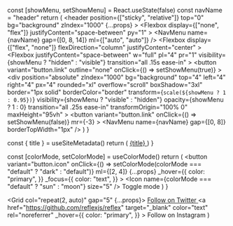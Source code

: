 
  const [showMenu, setShowMenu] = React.useState(false)
  const navName = "header"
  return (
    <header
      position={["sticky", "relative"]}
      top="0"
      bg="background"
      zIndex="1000"
      {...props}
    >
      <Container>
        <Flexbox
          display={["none", "flex"]}
          justifyContent="space-between"
          py="1"
        >
          <Branding />
          <NavMenu name={navName} gap={[0, 8, 14]} ml={["auto", "auto"]} />
          <SocialLinks ml="auto" mr="4" borderRightWidth="1px" pr="4" />
          <ModeToggle ml="0" />
        </Flexbox>
      </Container>
      <Flexbox
        display={["flex", "none"]}
        flexDirection="column"
        justifyContent="center"
      >
        <Flexbox
          justifyContent="space-between"
          w="full"
          pl="4"
          pr="1"
          visibility={showMenu ? "hidden" : "visible"}
          transition="all .15s ease-in"
        >
          <Branding />
          <button
            variant="button.link"
            outline="none"
            onClick={() => setShowMenu(true)}
          >
            <Icon name="menu" size="7" />
          </button>
        </Flexbox>
        <div
          position="absolute"
          zIndex="1000"
          bg="background"
          top="4"
          left="4"
          right="4"
          px="4"
          rounded="xl"
          overflow="scroll"
          boxShadow="3xl"
          border="1px solid"
          borderColor="border"
          transform={`scale(${showMenu ? 1 : 0.95})`}
          visibility={showMenu ? "visible" : "hidden"}
          opacity={showMenu ? 1 : 0}
          transition="all .25s ease-in"
          transformOrigin="100% 0"
          maxHeight="95vh"
        >
          <Flexbox justifyContent="space-between" w="full" py="2" px="0">
            <Branding />
            <button
              variant="button.link"
              onClick={() => setShowMenu(false)}
              mr={-3}
            >
              <Icon name="x" size="6" />
            </button>
          </Flexbox>
          <NavMenu name={navName} gap={[0, 8]} borderTopWidth="1px" />
          <Flexbox py="4" justifyContent="space-between">
            <SocialLinks />
            <ModeToggle ml="auto" />
          </Flexbox>
        </div>
      </Flexbox>
    </header>
  )
}

  const { title } = useSiteMetadata()
  return (
    <a href="/" fontSize="3xl" fontWeight="semibold" color="text">
      {title}
    </a>
  )
}

  const [colorMode, setColorMode] = useColorMode()
  return (
    <button
      variant="button.icon"
      onClick={() => setColorMode(colorMode === "default" ? "dark" : "default")}
      ml={[2, 4]}
      {...props}
      _hover={{
        color: "primary",
      }}
      _focus={{
        color: "text",
      }}
    >
      <Icon name={colorMode === "default" ? "sun" : "moon"} size="5" />
      <VisuallyHidden>Toggle mode</VisuallyHidden>
    </button>
  )
}

  <Grid col="repeat(2, auto)" gap="5" {...props}>
    <a href="https://twitter.com/arshadcn" target="_blank" rel="noreferrer">
      <Icon name="twitter" size="5" />
      <VisuallyHidden>Follow on Twitter</VisuallyHidden>
    </a>
    <a
      href="https://github.com/reflexjs/reflex"
      target="_blank"
      color="text"
      rel="noreferrer"
      _hover={{
        color: "primary",
      }}
    >
      <Icon name="instagram" size="5" />
      <VisuallyHidden>Follow on Instagram</VisuallyHidden>
    </a>
  </Grid>
)

